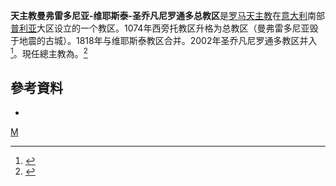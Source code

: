'''天主教曼弗雷多尼亚-维耶斯泰-圣乔凡尼罗通多总教区'''是[[罗马天主教|罗马天主教]]在[[意大利|意大利]]南部[[普利亚|普利亚]]大区设立的一个教区。1074年西旁托教区升格为总教区（曼弗雷多尼亚毁于地震的古城）。1818年与维耶斯泰教区合并。2002年圣乔凡尼罗通多教区并入<ref>{{Cite web |url=http://www.catholic-hierarchy.org/diocese/dmavi.html |title=''Catholic Hierarchy'' page |access-date=2008-10-27 |archive-date=2020-12-01 |archive-url=https://web.archive.org/web/20201201204149/https://www.catholic-hierarchy.org/diocese/dmavi.html |dead-url=no }}</ref>。現任總主教為{{link-it|方濟各·莫斯科內|Franco Moscone}}。<ref>{{cite press release |title=Resignations and Appointments, 03.11.2018 |url=https://press.vatican.va/content/salastampa/en/bollettino/pubblico/2018/11/03/181103b.html |publisher=Holy See Press Office |accessdate=2019-07-17 |archiveurl=https://web.archive.org/web/20190717090445/https://press.vatican.va/content/salastampa/en/bollettino/pubblico/2018/11/03/181103b.html |archivedate=2019-07-17 |language=en |date=2018-11-03 |dead-url=no }}</ref>

==參考資料==
{{reflist}}

*{{CathEncy|wstitle=Archdiocese of Manfredonia}}

{{意大利天主教教區}}
[[Category:意大利天主教教区|M]]